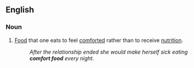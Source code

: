 ==English==

===Noun===
{{en-noun|sg=[[comfort]] [[food]]|s|-}}

# [[food|Food]] that one eats to feel [[comfort]]ed rather than to receive [[nutrition]].
#: ''After the relationship ended she would make herself sick eating '''comfort food''' every night.''